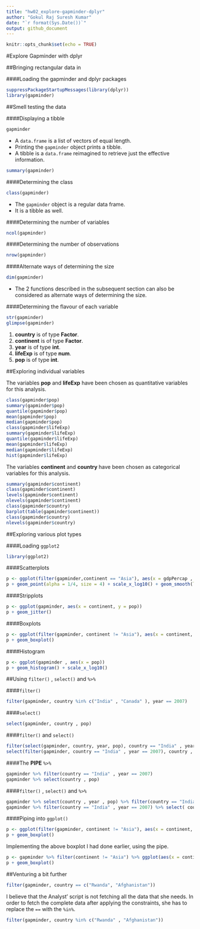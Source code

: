 ```yaml
---
title: "hw02_explore-gapminder-dplyr"
author: "Gokul Raj Suresh Kumar"
date: "`r format(Sys.Date())`"
output: github_document
---
```


```r
knitr::opts_chunk$set(echo = TRUE)
```

#Explore Gapminder with dplyr

##Bringing rectangular data in

####Loading the gapminder and dplyr packages 

```r
suppressPackageStartupMessages(library(dplyr))
library(gapminder)
```

##Smell testing the data

####Displaying a tibble
```r
gapminder
```
- A `data.frame` is a list of vectors of equal length. 
- Printing the `gapminder` object prints a tibble. 
- A tibble is a `data.frame` reimagined to retrieve just the effective information.

```r
summary(gapminder)
```


####Determining the class 

```r
class(gapminder)
```
- The `gapminder` object is a regular data frame.
- It is a tibble as well.

####Determining the number of variables

```r
ncol(gapminder)
```

####Determining the number of observations

```r
nrow(gapminder)
```

####Alternate ways of determining the size

```r
dim(gapminder)
```

- The 2 functions described in the subsequent section can also be considered as alternate ways of determining the size.

####Determining the flavour of each variable

```r
str(gapminder)
glimpse(gapminder)
```
1. **country** is of type **Factor**.
2. **continent** is of type **Factor**.
3. **year** is of type **int**.
4. **lifeExp** is of type **num**.
5. **pop** is of type **int**.

##Exploring individual variables

The variables **pop** and **lifeExp** have been chosen as quantitative variables for this analysis.

```r
class(gapminder$pop)
summary(gapminder$pop)
quantile(gapminder$pop)
mean(gapminder$pop)
median(gapminder$pop)
class(gapminder$lifeExp)
summary(gapminder$lifeExp)
quantile(gapminder$lifeExp)
mean(gapminder$lifeExp)
median(gapminder$lifeExp)
hist(gapminder$lifeExp)
```

The variables **continent** and **country**  have been chosen as categorical variables for this analysis.

```r
summary(gapminder$continent)
class(gapminder$continent)
levels(gapminder$continent)
nlevels(gapminder$continent)
class(gapminder$country)
barplot(table(gapminder$continent))
class(gapminder$country)
nlevels(gapminder$country)
```


##Exploring various plot types

####Loading `ggplot2`

```r
library(ggplot2)
```

####Scatterplots

```r
p <- ggplot(filter(gapminder,continent == "Asia"), aes(x = gdpPercap , y = lifeExp))
p + geom_point(alpha = 1/4, size = 4) + scale_x_log10() + geom_smooth(lwd = 2, se = FALSE)
```

####Stripplots

```r
p <- ggplot(gapminder, aes(x = continent, y = pop)) 
p + geom_jitter()
```

####Boxplots

```r
p <- ggplot(filter(gapminder, continent != "Asia"), aes(x = continent, y = lifeExp)) 
p + geom_boxplot()
```

####Histogram

```r
p <- ggplot(gapminder , aes(x = pop)) 
p + geom_histogram() + scale_x_log10()
```

##Using `filter()` , `select()` and `%>%`

####`filter()`

```r
filter(gapminder, country %in% c("India" , "Canada" ), year == 2007)
```

####`select()`

```r
select(gapminder, country , pop)
```

####`filter()` and `select()` 

```r
filter(select(gapminder, country, year, pop), country == "India" , year == 2007)
select(filter(gapminder, country == "India" , year == 2007), country , year , pop)
```

####The **PIPE** `%>%`

```r
gapminder %>% filter(country == "India" , year == 2007)
gapminder %>% select(country , pop)
```

####`filter()` , `select()` and `%>%`  

```r
gapminder %>% select(country , year , pop) %>% filter(country == "India", year == 2007)
gapminder %>% filter(country == "India" , year == 2007) %>% select( country , year, pop)
```

####Piping into `ggplot()`

```R
p <- ggplot(filter(gapminder, continent != "Asia"), aes(x = continent, y = lifeExp)) 
p + geom_boxplot()
```
Implementing the above boxplot I had done earlier, using the pipe.

```r
p <- gapminder %>% filter(continent != "Asia") %>% ggplot(aes(x = continent, y = lifeExp))
p + geom_boxplot()
```

##Venturing a bit further

```r
filter(gapminder, country == c("Rwanda", "Afghanistan"))

```

I believe that the Analyst' script is not fetching all the data that she needs. In order to fetch the complete data after applying the constraints, she has to replace the `==` with the `%in%`.

```r
filter(gapminder, country %in% c("Rwanda" , "Afghanistan"))
```





